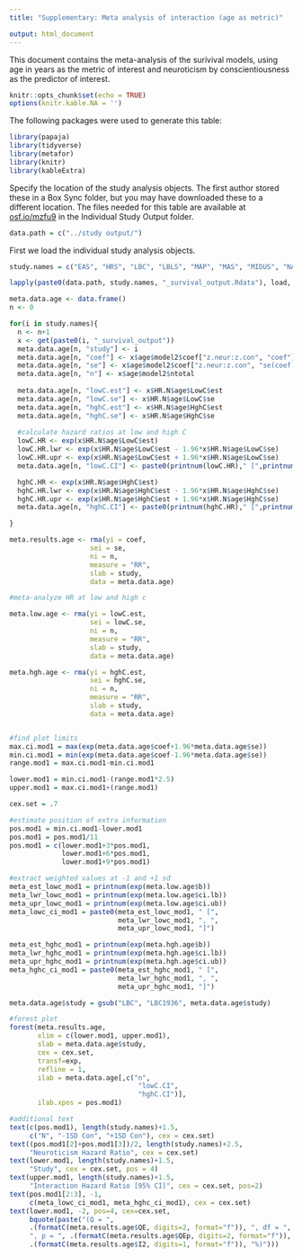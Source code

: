 ```yaml
---
title: "Supplementary: Meta analysis of interaction (age as metric)"

output: html_document
---
```

This document contains the meta-analysis of the surivival models, using age in years as the metric of interest and neuroticism by conscientiousness as the predictor of interest.

```r
knitr::opts_chunk$set(echo = TRUE)
options(knitr.kable.NA = '')
```

The following packages were used to generate this table: 

```r
library(papaja)
library(tidyverse)
library(metafor)
library(knitr)
library(kableExtra)
```

Specify the location of the study analysis objects. The first author stored these in a Box Sync folder, but you may have downloaded these to a different location. The files needed for this table are available at [osf.io/mzfu9](https://osf.io/mzfu9/) in the Individual Study Output folder.

```r
data.path = c("../study output/")
```

First we load the individual study analysis objects.

```r
study.names = c("EAS", "HRS", "LBC", "LBLS", "MAP", "MAS", "MIDUS", "NAS", "OATS", "ROS", "SLS", "WLS")

lapply(paste0(data.path, study.names, "_survival_output.Rdata"), load, .GlobalEnv)
```


```r
meta.data.age <- data.frame()
n <- 0

for(i in study.names){
  n <- n+1
  x <- get(paste0(i, "_survival_output"))
  meta.data.age[n, "study"] <- i
  meta.data.age[n, "coef"] <- x$age$model2$coef["z.neur:z.con", "coef"]
  meta.data.age[n, "se"] <- x$age$model2$coef["z.neur:z.con", "se(coef)"]
  meta.data.age[n, "n"] <- x$age$model2$ntotal
  
  meta.data.age[n, "lowC.est"] <- x$HR.N$age$LowC$est
  meta.data.age[n, "lowC.se"] <- x$HR.N$age$LowC$se
  meta.data.age[n, "hghC.est"] <- x$HR.N$age$HghC$est
  meta.data.age[n, "hghC.se"] <- x$HR.N$age$HghC$se
  
  #calculate hazard ratios at low and high C
  lowC.HR <- exp(x$HR.N$age$LowC$est)
  lowC.HR.lwr <- exp(x$HR.N$age$LowC$est - 1.96*x$HR.N$age$LowC$se)
  lowC.HR.upr <- exp(x$HR.N$age$LowC$est + 1.96*x$HR.N$age$LowC$se)
  meta.data.age[n, "lowC.CI"] <- paste0(printnum(lowC.HR)," [",printnum(lowC.HR.lwr),", ",printnum(lowC.HR.upr),"]")

  hghC.HR <- exp(x$HR.N$age$HghC$est)
  hghC.HR.lwr <- exp(x$HR.N$age$HghC$est - 1.96*x$HR.N$age$HghC$se)
  hghC.HR.upr <- exp(x$HR.N$age$HghC$est + 1.96*x$HR.N$age$HghC$se)
  meta.data.age[n, "hghC.CI"] <- paste0(printnum(hghC.HR)," [",printnum(hghC.HR.lwr),", ",printnum(hghC.HR.upr),"]")

}

meta.results.age <- rma(yi = coef, 
                    sei = se, 
                    ni = n,  
                    measure = "RR",
                    slab = study, 
                    data = meta.data.age)
```

```r
#meta-analyze HR at low and high c

meta.low.age <- rma(yi = lowC.est, 
                    sei = lowC.se, 
                    ni = n,  
                    measure = "RR",
                    slab = study, 
                    data = meta.data.age)

meta.hgh.age <- rma(yi = hghC.est, 
                    sei = hghC.se, 
                    ni = n,  
                    measure = "RR",
                    slab = study, 
                    data = meta.data.age)


#find plot limits
max.ci.mod1 = max(exp(meta.data.age$coef+1.96*meta.data.age$se))
min.ci.mod1 = min(exp(meta.data.age$coef-1.96*meta.data.age$se))
range.mod1 = max.ci.mod1-min.ci.mod1

lower.mod1 = min.ci.mod1-(range.mod1*2.5)
upper.mod1 = max.ci.mod1+(range.mod1)

cex.set = .7

#estimate position of extra information
pos.mod1 = min.ci.mod1-lower.mod1
pos.mod1 = pos.mod1/11
pos.mod1 = c(lower.mod1+3*pos.mod1,
             lower.mod1+6*pos.mod1,
             lower.mod1+9*pos.mod1)

#extract weighted values at -1 and +1 sd
meta_est_lowc_mod1 = printnum(exp(meta.low.age$b))
meta_lwr_lowc_mod1 = printnum(exp(meta.low.age$ci.lb))
meta_upr_lowc_mod1 = printnum(exp(meta.low.age$ci.ub))
meta_lowc_ci_mod1 = paste0(meta_est_lowc_mod1, " [",
                           meta_lwr_lowc_mod1, ", ",
                           meta_upr_lowc_mod1, "]")

meta_est_hghc_mod1 = printnum(exp(meta.hgh.age$b))
meta_lwr_hghc_mod1 = printnum(exp(meta.hgh.age$ci.lb))
meta_upr_hghc_mod1 = printnum(exp(meta.hgh.age$ci.ub))
meta_hghc_ci_mod1 = paste0(meta_est_hghc_mod1, " [",
                           meta_lwr_hghc_mod1, ", ",
                           meta_upr_hghc_mod1, "]")

meta.data.age$study = gsub("LBC", "LBC1936", meta.data.age$study)

#forest plot
forest(meta.results.age,
       xlim = c(lower.mod1, upper.mod1),
       slab = meta.data.age$study,
       cex = cex.set,
       transf=exp,
       refline = 1,
       ilab = meta.data.age[,c("n",
                                "lowC.CI",
                                "hghC.CI")],
       ilab.xpos = pos.mod1)

#additional text
text(c(pos.mod1), length(study.names)+1.5,
     c("N", "-1SD Con", "+1SD Con"), cex = cex.set)
text((pos.mod1[2]+pos.mod1[3])/2, length(study.names)+2.5,
     "Neuroticism Hazard Ratio", cex = cex.set)
text(lower.mod1, length(study.names)+1.5,
     "Study", cex = cex.set, pos = 4)
text(upper.mod1, length(study.names)+1.5,
     "Interaction Hazard Ratio [95% CI]", cex = cex.set, pos=2)
text(pos.mod1[2:3], -1,
     c(meta_lowc_ci_mod1, meta_hghc_ci_mod1), cex = cex.set)
text(lower.mod1, -2, pos=4, cex=cex.set, 
     bquote(paste("(Q = ",
     .(formatC(meta.results.age$QE, digits=2, format="f")), ", df = ", .(meta.results.age$k - meta.results.age$p),
     ", p = ", .(formatC(meta.results.age$QEp, digits=2, format="f")), "; ", I^2, " = ",
     .(formatC(meta.results.age$I2, digits=1, format="f")), "%)")))

```